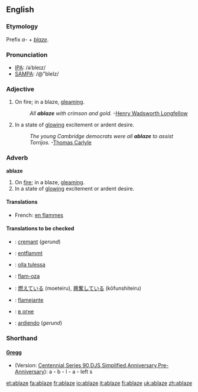 ==English==

===Etymology===
Prefix ''a-'' + ''[[blaze]]''.

===Pronunciation===
{{rfap}}
*[[w:IPA|IPA]]: /əˈbleɪz/
*[[w:SAMPA|SAMPA]]: /@"bleIz/

===Adjective===
{{en-adj-notcomp}}

# On fire; in a blaze, [[gleaming]].
#:''All '''ablaze''' with crimson and gold.''  -[[w:Henry Wadsworth Longfellow|Henry Wadsworth Longfellow]]
# In a state of [[glowing]] excitement or ardent desire.
#:''The young Cambridge democrats were all '''ablaze''' to assist Torrijos.''  -[[w:Thomas Carlyle|Thomas Carlyle]]

===Adverb===
'''ablaze'''

# On [[fire]]; in a blaze, [[gleaming]].
# In a state of [[glowing]] excitement or ardent desire.

====Translations====
{{top}}
*French: [[en flammes]]
{{mid}}
{{bottom}}

====Translations to be checked====
{{checktrans}}
*{{ttbc|Catalan}}: [[cremant]] (''gerund'')
*{{ttbc|German}}: [[entflammt]]
*{{ttbc|Finnish}}: [[olla tulessa]]
*{{ttbc|Ido}}: [[flam-oza]]
*{{ttbc|Japanese}}: [[燃えている]] (moeteiru), [[興奮している]] (kōfunshiteiru)
*{{ttbc|Portuguese}}: [[flamejante]]
*{{ttbc|Russian}}: [[в огне]]
*{{ttbc|Spanish}}: [[ardiendo]] (''gerund'')

===Shorthand===
====[http://en.wikipedia.org/wiki/Gregg_Shorthand Gregg]====
* (Version: [http://en.wikipedia.org/wiki/Gregg_Shorthand#Centennial_Gregg_Shorthand Centennial],[http://en.wikipedia.org/wiki/Gregg_Shorthand#Series_90_Gregg_Shorthand  Series 90],[http://en.wikipedia.org/wiki/Gregg_Shorthand#Diamond_Jubilee_Gregg_Shorthand  DJS],[http://en.wikipedia.org/wiki/Gregg_Shorthand#Simplified_Gregg_Shorthand Simplified],[http://en.wikipedia.org/wiki/Gregg_Shorthand#Anniversary_Gregg_Shorthand Anniversary],[http://en.wikipedia.org/wiki/Gregg_Shorthand#Pre-Anniversary_Gregg_Shorthand Pre-Anniversary]): a - b - l - a - left s

[[et:ablaze]]
[[fa:ablaze]]
[[fr:ablaze]]
[[io:ablaze]]
[[it:ablaze]]
[[fi:ablaze]]
[[uk:ablaze]]
[[zh:ablaze]]